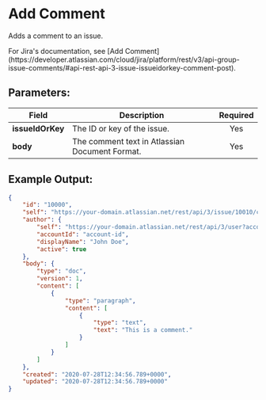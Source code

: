 
# Add Comment

Adds a comment to an issue.

<Callout type="info">
	For Jira's documentation, see [Add
	Comment](https://developer.atlassian.com/cloud/jira/platform/rest/v3/api-group-issue-comments/#api-rest-api-3-issue-issueidorkey-comment-post).
</Callout>

## Parameters:

| Field            | Description                                    | Required |
| ---------------- | ---------------------------------------------- | :------: |
| **issueIdOrKey** | The ID or key of the issue.                    |   Yes    |
| **body**         | The comment text in Atlassian Document Format. |   Yes    |

## Example Output:

```json
{
	"id": "10000",
	"self": "https://your-domain.atlassian.net/rest/api/3/issue/10010/comment/10000",
	"author": {
		"self": "https://your-domain.atlassian.net/rest/api/3/user?accountId=account-id",
		"accountId": "account-id",
		"displayName": "John Doe",
		"active": true
	},
	"body": {
		"type": "doc",
		"version": 1,
		"content": [
			{
				"type": "paragraph",
				"content": [
					{
						"type": "text",
						"text": "This is a comment."
					}
				]
			}
		]
	},
	"created": "2020-07-28T12:34:56.789+0000",
	"updated": "2020-07-28T12:34:56.789+0000"
}
```
